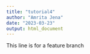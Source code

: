 ```yaml
---
title: "tutorial4"
author: "Amrita Jena"
date: "2023-03-23"
output: html_document
---
```


This line is for a feature branch
